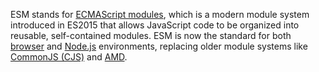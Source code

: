 ESM stands for [ECMAScript modules](https://nodejs.org/api/esm.html#modules-ecmascript-modules), which is a modern module system introduced in ES2015 that allows JavaScript code to be organized into reusable, self-contained modules. ESM is now the standard for both [browser](https://developer.mozilla.org/en-US/docs/Web/JavaScript/Guide/Modules) and [Node.js](https://nodejs.org/api/esm.html) environments, replacing older module systems like [CommonJS (CJS)](https://nodejs.org/api/modules.html) and [AMD](https://requirejs.org/docs/whyamd.html).
